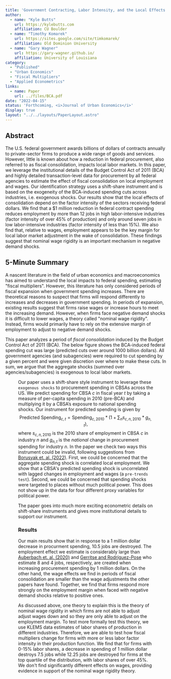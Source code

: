 ```yaml
---
title: 'Government Contracting, Labor Intensity, and the Local Effects of Fiscal Consolidation: <br/><i>Evidence from the Budget Control Act of 2011</i>'
author:
  - name: "Kyle Butts"
    url: https://kylebutts.com
    affiliation: CU Boulder
  - name: "Timothy Komarek"
    url: https://sites.google.com/site/timkomarek/
    affiliation: Old Dominion University
  - name: "Gary Wagner"
    url: https://gary-wagner.github.io/
    affiliation: University of Louisiana
category: 
  - "Published"
  - "Urban Economics"
  - "Fiscal Multipliers"
  - "Applied Econometrics"
links:
  - name: Paper
    url: ../files/BCA.pdf
date: "2022-04-15"
status: 'Forthcoming, <i>Journal of Urban Economics</i>'
display: true
layout: "../../layouts/PaperLayout.astro"
---
```


## Abstract

The U.S. federal government awards billions of dollars of contracts annually to private-sector firms to produce a wide range of goods and services. However, little is known about how a reduction in federal procurement, also referred to as fiscal consolidation, impacts local labor markets. In this paper, we leverage the institutional details of the Budget Control Act of 2011 (BCA) and highly detailed transaction-level data for procurement by all federal agencies to estimate the effect of fiscal consolidation on local employment and wages. Our identification strategy uses a shift-share instrument and is based on the exogeneity of the BCA-induced spending cuts across industries, i.e. exogenous shocks. Our results show that the local effects of consolidation depend on the factor intensity of the sectors receiving federal dollars. We find that a \$1 million reduction in federal contract spending reduces employment by more than 12 jobs in high labor-intensive industries (factor intensity of over 45\% of production) and only around seven jobs in low labor-intensive industries (factor intensity of less than 15\%). We also find that, relative to wages, employment appears to be the key margin for local labor market adjustment in the wake of consolidation. These findings suggest that nominal wage rigidity is an important mechanism in negative demand shocks. 

## 5-Minute Summary

A nascent literature in the field of urban economics and macroeconomics has aimed to understand the local impacts to federal spending, estimating "fiscal multipliers". However, this literature has only considered periods of fiscal expansion when government spending increases. There are theoretical reasons to suspect that firms will respond differently to increases and decreases in government spending. In periods of expansion, existing results suggest that firms raise wages or increase hours to meet the increasing demand. However, when firms face negative demand shocks it is difficult to lower wages, a theory called "nominal wage rigidity". Instead, firms would primarily have to rely on the extensive margin of employment to adjust to negative demand shocks.  

This paper analyzes a period of *fiscal consolidation* induced by the Budget Control Act of 2011 (BCA). The below figure shows the BCA-induced federal spending cut was large (predicted cuts over around 1000 billion dollars). All government agencies (and subagencies) were required to cut spending by a given percent and were given discretion over where to make these cuts. In sum, we argue that the aggregate shocks (summed over agencies/subagencies) is exogenous to local labor markets. 

<Figure src="/images/bca_spending_cuts.png" alt="Aggregate Discretionary Federal Spending: FY 2011-2017" />

Our paper uses a shift-share style instrument to leverage these `exogenous shocks` to procurement spending in CBSAs across the US. We predict spending for CBSA $c$ in fiscal year $t$ by taking a measure of per-capita spending in
2010 (pre-BCA) and multiplying it by a CBSA’s exposure to national spending shocks. Our instrument for predicted spending is given by
$$ 
\text{Predicted Spending}_{c,t} = \text{Spending}_{c,2010} * (1 + \sum_{n} s_{c,n,2010} * g_{n,t}),
$$
where $s_{c,n,2010}$ is the 2010 share of employment in CBSA $c$ in industry $n$ and $g_{n, t}$ is the *national* change in procurement spending for industry $n$. In the paper we check two ways this instrument could be invalid, following suggestions from [Borusyak et. al. (2022)](https://uca6f241a3b6943d74e38994186b.dl.dropboxusercontent.com/cd/0/inline2/Bky8xfM9mA0M719kw3PHpm3TdjRlkGLDWcx7RmzBbuk9Y8d-Qs92QkduDSrd5BNLBQrYwnskjvmw43JyQKK5XINMY1zbwTpQFY6aWtzhAPHp7pA8kym4pzWs1Y-6lcfCtDSLzQPFUIbyvDuSDUow2kOJEdf48unJsxEDS87KExN4X-js54IUW0Gv7CA14MMqvU0Oe9-W7VM9B6TdyL1nYsvrFdiecgZ8S5iaPudUC4yfyqFq_R5F3Ce7gXpZGgbOe_wiaYaDhc-6ChquACJHEUxJMI4ZDFHvLbNnn7QQNjY897xmgd7oMqxY_5pTNAmlfY1oPLFa6z72zPa4fTi3Rjl5ewvZcth-ltfQdAuGv8PTMy7ou_-0jKPSVMjpRSFI-QPGfVtjO8x4PwHXW_zxxqxZ0F5SKXQs5mrWauwPMNttJw/file). First, we could be concerned that the aggregate spending shock is correlated local employment. We show that a CBSA's predicted spending shock is uncorrelated with lagged changes in employment and wages (a `pre-trends test`). Second, we could be concerned that spending shocks were targeted to places without much political power. This does not show up in the data for four different proxy variables for political power. 

The paper goes into much more exciting econometric details on shift-share instruments and gives more institutional details to support our instrument.

### Results

Our main results show that in response to a 1 million dollar decrease in procurment spending, 10.5 jobs are destroyed. The employment effect we estimate is considerably large than [Auberbach et. al. (2020)](link.springer.com/article/10.1057/s41308-019-00102-3
) and [Gerritse and Rodríguez-Pose](https://www.sciencedirect.com/science/article/pii/S0094119018300457) who estimate 8 and 4 jobs, respectively, are created when increasing procurement spending by 1 million dollars. On the other hand, the wage effects we find in periods of fiscal consolidation are smaller than the wage adjustments the other papers have found. Together, we find that firms respond more strongly on the employment margin when faced with negative demand shocks relative to positive ones.

As discussed above, one theory to explain this is the theory of nominal wage rigidity in which firms are not able to adjust adjust wages down and so they are only able to adjust on the employment margin. To test more formally test this theory, we use KLEMS data estimates of labor shares of production in different industries. Therefore, we are able to test how fiscal multipliers change for firms with more or less labor factor intensity in their production function. We find that for firms with 0-15% labor shares, a decrease in spending of 1 million dollar destroys 7.5 jobs while 12.25 jobs are destroyed for firms at the top quartile of the distribution, with labor shares of over 45%. We don't find significantly different effects on wages, providing evidence in support of the nominal wage rigidity theory.




